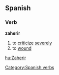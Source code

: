 == Spanish ==
=== Verb ===
'''zaherir'''
# to [[criticize]] [[severely]]
# to [[wound]]

[[Category:Spanish verbs]]

[[hu:Zaherir]]